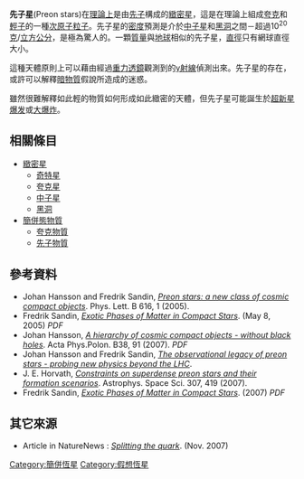 '''先子星'''(Preon stars)在[[理論天體列表|理論上]]是由[[前子|先子]]構成的[[緻密星|緻密星]]，這是在理論上組成[[夸克|夸克]]和[[輕子|輕子]]的一種[[次原子粒子|次原子粒子]]。先子星的[[密度|密度]]預測是介於[[中子星|中子星]]和[[黑洞|黑洞]]之間－超過10<sup>20</sup> [[公克|克]]/[[立方公分|立方公分]]，是極為驚人的。一顆[[質量|質量]]與[[地球|地球]]相似的先子星，[[直徑|直徑]]只有網球直徑大小。

這種天體原則上可以藉由經過[[重力透鏡|重力透鏡]]觀測到的[[γ射線|γ射線]]偵測出來。先子星的存在，或許可以解釋[[暗物質|暗物質]]假說所造成的迷惑。

雖然很難解釋如此輕的物質如何形成如此緻密的天體，但先子星可能誕生於[[超新星爆发|超新星爆发]]或[[大爆炸|大爆炸]]。

== 相關條目 ==
* [[緻密星|緻密星]]
** [[奇特星|奇特星]]
** [[夸克星|夸克星]]
** [[中子星|中子星]]
** [[黑洞|黑洞]]
* [[簡併態物質|簡併態物質]]
** [[夸克物質|夸克物質]]
** [[先子物質|先子物質]]

== 參考資料 ==
*Johan Hansson and Fredrik Sandin, ''[http://arxiv.org/abs/astro-ph/0410417 Preon stars: a new class of cosmic compact objects]{{Wayback|url=http://arxiv.org/abs/astro-ph/0410417 |date=20161003120415 }}''. Phys. Lett. B 616, 1 (2005).
*Fredrik Sandin, ''[http://epubl.luth.se/1402-1757/2005/25/LTU-LIC-0525-SE.pdf Exotic Phases of Matter in Compact Stars]{{Wayback|url=http://epubl.luth.se/1402-1757/2005/25/LTU-LIC-0525-SE.pdf |date=20110815190245 }}''. (May 8, 2005) ''PDF''
*Johan Hansson, ''[http://th-www.if.uj.edu.pl/acta/vol38/pdf/v38p0091.pdf A hierarchy of cosmic compact objects - without black holes]{{Wayback|url=http://th-www.if.uj.edu.pl/acta/vol38/pdf/v38p0091.pdf |date=20081010170647 }}''. Acta Phys.Polon. B38, 91 (2007). ''PDF''
*Johan Hansson and Fredrik Sandin, ''[http://arxiv.org/abs/astro-ph/0701768 The observational legacy of preon stars - probing new physics beyond the LHC]{{Wayback|url=http://arxiv.org/abs/astro-ph/0701768 |date=20160203202737 }}''. 
*J. E. Horvath, ''[http://arxiv.org/abs/astro-ph/0702288 Constraints on superdense preon stars and their formation scenarios]{{Wayback|url=http://arxiv.org/abs/astro-ph/0702288 |date=20170403194847 }}''. Astrophys. Space Sci. 307, 419 (2007).
*Fredrik Sandin, ''[http://epubl.ltu.se/1402-1544/2007/05/LTU-DT-0705-SE.pdf Exotic Phases of Matter in Compact Stars]{{Wayback|url=http://epubl.ltu.se/1402-1544/2007/05/LTU-DT-0705-SE.pdf |date=20070930050029 }}''. (2007) ''PDF''

== 其它來源 ==
*Article in NatureNews : ''[http://www.nature.com/news/2007/071130/full/news.2007.292.html Splitting the quark]{{Wayback|url=http://www.nature.com/news/2007/071130/full/news.2007.292.html |date=20071204075156 }}''. (Nov. 2007)

{{恆星}}

{{star-stub}}

[[Category:簡併恆星|Category:簡併恆星]]
[[Category:假想恆星|Category:假想恆星]]